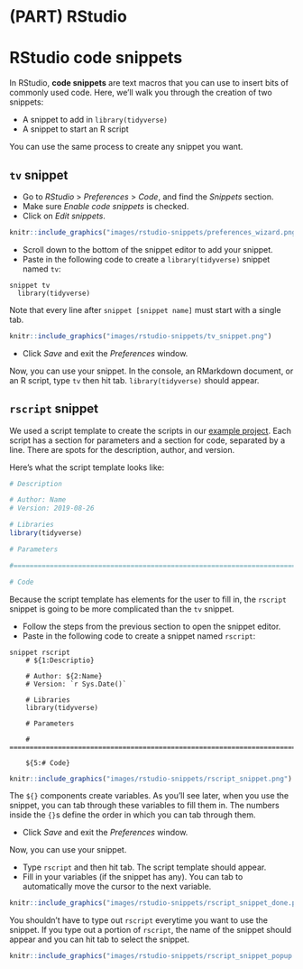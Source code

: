 
# (PART) RStudio {-} 

# RStudio code snippets

In RStudio, __code snippets__ are text macros that you can use to insert bits of commonly used code. Here, we'll walk you through the creation of two snippets:

* A snippet to add in `library(tidyverse)`
* A snippet to start an R script

You can use the same process to create any snippet you want.

## `tv` snippet

* Go to _RStudio_ > _Preferences_ > _Code_, and find the _Snippets_ section. 
* Make sure _Enable code snippets_ is checked.
* Click on _Edit snippets_.

```r
knitr::include_graphics("images/rstudio-snippets/preferences_wizard.png")
```

* Scroll down to the bottom of the snippet editor to add your snippet.
* Paste in the following code to create a `library(tidyverse)` snippet named `tv`:

```{}
snippet tv
  library(tidyverse)
```

Note that every line after `snippet [snippet name]` must start with a single tab.

```r
knitr::include_graphics("images/rstudio-snippets/tv_snippet.png")
```

* Click _Save_ and exit the _Preferences_ window.

Now, you can use your snippet. In the console, an RMarkdown document, or an R script, type `tv` then hit tab. `library(tidyverse)` should appear.

## `rscript` snippet

We used a script template to create the scripts in our [example project](https://github.com/dcl-docs/project-example). Each script has a section for parameters and a section for code, separated by a line. There are spots for the description, author, and version.  

Here's what the script template looks like:

```r
# Description

# Author: Name
# Version: 2019-08-26

# Libraries
library(tidyverse)

# Parameters

#===============================================================================

# Code
```

Because the script template has elements for the user to fill in, the `rscript` snippet is going to be more complicated than the `tv` snippet.

* Follow the steps from the previous section to open the snippet editor.
* Paste in the following code to create a snippet named `rscript`:

```{}
snippet rscript
	# ${1:Descriptio}
	
	# Author: ${2:Name}
	# Version: `r Sys.Date()`
	
	# Libraries
	library(tidyverse)
	
	# Parameters
	
	# ============================================================================
	
	${5:# Code}
```

```r
knitr::include_graphics("images/rstudio-snippets/rscript_snippet.png")
```

The `${}` components create variables. As you'll see later, when you use the snippet, you can tab through these variables to fill them in. The numbers inside the `{}`s define the order in which you can tab through them.

* Click _Save_ and exit the _Preferences_ window.

Now, you can use your snippet. 

* Type `rscript` and then hit tab. The script template should appear.
* Fill in your variables (if the snippet has any). You can tab to automatically move the cursor to the next variable. 

```r
knitr::include_graphics("images/rstudio-snippets/rscript_snippet_done.png")
``` 

You shouldn't have to type out `rscript` everytime you want to use the snippet. If you type out a portion of `rscript`, the name of the snippet should appear and you can hit tab to select the snippet.

```r
knitr::include_graphics("images/rstudio-snippets/rscript_snippet_popup.png")
```

